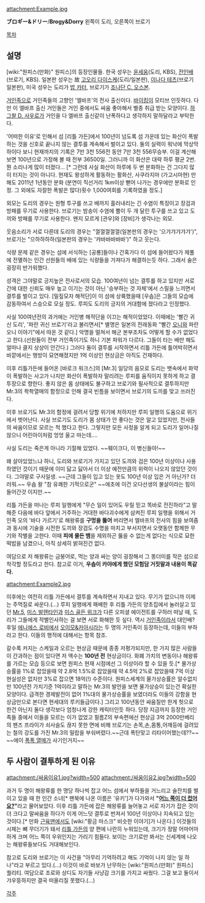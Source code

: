 attachment:Example.jpg

'''ブロギー&ドリー'''/'''Brogy&Dorry'''
왼쪽이 도리, 오른쪽이 브로기

[[목차]]

== 설명 ==
[wiki:"원피스(만화)" 원피스]의 등장인물들. 한국 성우는 [[윤세웅]](도리, KBS), [[전인배]](브로기, KBS). 일본판 성우는 故 [[고오리 다이스케]](도리/일본판), [[이나다 테츠]](브로기 일본판), 미국 성우는 도리가 [[밥 카터]], 브로기가 [[조나단 C. 오스본]].

[[거인족]]으로 거인족들의 고향인 '엘바프'의 전사 출신이다. [[바이킹]]이 모티브 인듯하다. 
다만 이 엘바프 출신 거인들은 거인 중에서도 싸움 좋아해서 별종 취급 받는 모양이다. [[하그왈 D. 사우로]]가 거인을 다 엘바프 출신같이 난폭하다고 생각하지 말하달라고 부탁한다.

'어떠한 이유'로 인해서 섬 [리틀 가든]에서 100년이 넘도록 섬 가운데 있는 화산이 폭발하는 것을 신호로 끝나지 않는 결투를 계속해서 벌이고 있다. 둘의 실력이 워낙에 막상막하이다 보니 현재까지의 기록은 7만 3천 556전 동안 7만 3천 556무승부. 이걸 계산해 보면 100년으로 가정해 볼 때 전부 36500일. 그러니까 이 화산은 대략 하루 평균 2번. 뭔 소리나게 많이 터졌다... [* 그런데 사실 화산이 하루에 두 번 분화하는 건 그다지 많이 터지는 것이 아니다. 현재도 왕성하게 활동하는 활화산, 사쿠라지마 (가고시마현) 만 해도 2011년 1년동안 분화 (분연이 직선거리 1km이상 뻗어 나가는 경우에만 분화로 인정. 그 외에도 자잘한 폭발은 많다)횟수 1,000여회를 기록하였을 정도.]

외모는 도리의 경우는 원형 투구를 쓰고 배까지 흘러내리는 긴 수염이 특징이고 장검과 방패를 무기로 사용한다. 브로기는 밤송이 수염에 뿔이 두 개 달린 투구를 쓰고 있고 도끼와 방패를 무기로 사용한다. 왠지 모르게 [관우]와 [장비]가 생각나는 외모.

웃음소리가 서로 다른데 도리의 경우는 "껄껄껄껄껄(일본판의 경우는 '으갸갸갸갸갸')", 브로기는 "으하하하하(일본판의 경우는 '캬바바바바바')" 하고 웃는다.

식량 문제 같은 경우는 섬에 서식하는 [공룡]들이나 간혹가다 이 섬에 들어왔다가 제풀에 전멸하는 인간 선원들의 배에 있는 식량들을 가져다가 해결하는듯 하다. 그래서 술은 굉장히 반가워했다.

성격은 그야말로 긍지높은 전사로서의 모습. 100여년이 넘는 결투를 하고 있지만 서로간에 대한 신뢰도 매우 높고 이기는 것이 아닌 '승부하는 것 자체'에서 스릴을 느끼면서 결투를 벌이고 있다. [밀짚모자 해적단]이 이 섬에 상륙했을때 [우솝]은 그들의 모습에 감동하여서 스승으로 모실 정도. 루피도 도리의 긍지의 거대함에 졌다라고 인정했다.

사실 100여년전의 과거에는 거인병 해적단을 이끄는 해적이었었다. 이때에는 '빨간 귀신 도리', '파란 귀신 브로기'라고 불리면서[* 별명은 일본의 전래동화 "빨간 [[오니]]와 파란 오니 이야기"에서 따온 것 같다.] 악명을 떨쳐서 해군 본부조차도 어떻게 할 수가 없었다고 한다.(선원들이 전부 거인족이기도 하니 기본 파워가 다르다. 그들이 타는 배만 해도 얼마나 클지 상상이 안간다.) 그러다 둘이 결투를 시작하면서 리틀 가든에 틀어박히면서 바깥에서는 행방이 묘연해졌지만 1억 이상인 현상금은 아직도 건재하다.

이후 리틀가든에 들어온 [바로크 워크스]의 [Mr.3] 일당의 음모로 도리는 뱃속에서 화약이 폭발하는 사고가 나지만 화산이 폭발하자 말리려는 루피를 움직이지 못하게 하고 결투장으로 향한다. 좋지 않은 몸 상태에도 불구하고 브로기와 필사적으로 결투하지만 Mr.3의 촥촥열매의 함정으로 인해 결국 빈틈을 보이면서 브로기의 도끼를 맞고 쓰러진다.

이후 브로기도 Mr.3의 함정에 걸려서 당할 위기에 처하지만 루피 일행의 도움으로 위기에서 벗어난다. 사실 브로기도 도리가 몸 상태가 안 좋다는 것은 알고 있었지만, 전사들의 싸움이므로 모르는 척 했다고 한다. 그렇지만 모든 사정을 알게 되고 도리가 일어나질 않으니 어린아이처럼 엉엉 울고 마는데....

사실 도리는 죽은게 아니라 기절해 있었다. ~~훼이크다, 이 병신들아!~~

왜 살아있었느냐 하니, 도리와 브로기가 가지고 있던 도끼와 검은 100년 이상이나 사용하였던 것이기 때문에 이미 닳고 닳아서 더 이상 예전만큼의 위력이 나오지 않았던 것이다. 그야말로 구사일생. ~~근데 그들이 입고 있는 옷도 100년 이상 입은 거 아닌가? 더러워.~~ 우솝 왈 "참 유쾌한 기적으로군" ~~애초에 이건 오다선생의 불살이라는 힘이 들어간것 이지만.~~

리틀 가든을 떠나는 루피 일행에게 "무슨 일이 있어도 우릴 믿고 똑바로 전진하라"고 말해준 다음에 바다 앞에서 거주하는 거대한 바다괴수에게 삼켜진 루피 일행을 위해서 거인족 오의 '바다 가르기'로 해왕류를 '''구멍을 뚫어''' 버리면서 엘바프의 전사의 힘을 보여줌과 동시에 기술을 시전한 도끼와 장검도 수명을 마치고 부서지면서 오랫동안 함께한 무기와 작별을 고한다. 이때 '''피에 물든 뱀'''을 제외하곤 뚫을 수 없는게 없다는 식으로 묘한 떡밥을 남겼으나, 아직 상세히 밝혀진건 없다.

여담으로 저 해왕류는 금붕어로, 먹는 양과 싸는 양이 굉장해서 그 똥더미를 작은 섬으로 착각할 정도라고 한다. 참고로 이거, '''우솝이 카야에게 했던 모험담 거짓말과 내용이 똑같다.'''

attachment:Example2.jpg

이후에는 여전히 리틀 가든에서 결투를 계속하면서 지내고 있다. 무기가 없으니까 이제는 주먹질로 싸운다.(...) 
루피 일행에게 패배한 후 리틀 가든의 양초집에서 눌러살고 있던 [[Mr.5]], [[미스 발렌타인]]과 [[미스 골든 위크]]가 다른 오피셜 에이전트를 구하러 떠날 때, 도리가 그들에게 작별인사하는 걸 보면 서로 화해한 듯 싶다. 역시 [[거인족]]이라서 대인배? 후일 [[에니에스 로비]]에서 [[오이모&카아시]]라는 두 명의 거인족이 등장하는데, 이들의 부하라고 한다. 이들의 행적에 대해서는 항목 참조.

갈수록 커지는 스케일과 오르는 현상금 때문에 종종 저평가되지만, 한 가지 많은 사람들이 간과하는 점이 있다면 저 액수는 '''100년 전''' 현상금이다. 화폐 가치의 변동이나 해왕류를 가르는 모습 등으로 보면 원피스 현재 시점에선 그 이상이라 할 수 있을 듯.[* 물가상승률을 1%로 잡았을때 약 2.8억 1.5%로 잡았을때 약 4.5억 2%로 잡았을때 7억 이상 현실성은 없지만 3%로 잡으면 18억(!) 수준이다. 원피스세계의 물가상승률은 알수없지만 100년전 가치기준 1억이라고 말하는 Mr.3의 발언을 보면 물가상승이 있는건 확실한 모양이다. 급격한 경제발전이 없어 1%대의 물가상승률을 보였더라도 이들의 강함을 현상금만으로 본다면 현세대의 루키들급이다.] 그리고 100년동안 싸움질만 한게 헛으로 한건 아닌지 둘다 생각보다 엄청나게 강한 캐릭터인듯 하다. 당장 지금까지 등장한 거인족들 중에서 이들을 모르는 이가 없었고 필름Z의 부속편에선 현상금 3억 2000만베리의 팬즈 프라이가 쇠사슬도 끊지 못한 면에 비해 브로기는 손목,손,몸통,어깨등에 걸려있는 철의 강도를 가진 Mr.3의 밀랍을 부숴버렸다.~~근데 폭탄맞고 리타이어했는데??~~ ~~에이 [[폭폭 열매]]가 사기인거지~~

== 두 사람이 결투하게 된 이유 ==
attachment:/싸움이유1.jpg?width=500
attachment:/싸움이유2.jpg?width=500

과거 두 명이 해왕류를 한 명당 하나씩 잡고 어느 섬에서 부하들을 거느리고 술잔치를 벌이고 있을 때 한 인간 소녀[* 팬북에 나온 이름은 '유키']가 다가와서 '''"[[엄마가 좋아 아빠가 좋아|어느 쪽이 더 컸어요?]]"'''라고 물어보았다. 이후 리틀 가든에 잡은 해왕류를 늘어놓고 서로 자기가 잡은 것이 더 크다고 말싸움을 하다가 이게 어느덧 결투로 번져서 100년 이상이나 지속되고 있는 것이다.[* 만화 [[근육맨]]에서도 [wiki:"황금 마스크" 비슷한 이야기]가 나온다.] 이것들의 시체는 뼈 무더기가 돼서 [[리틀 가든]]의 양 편에 나란히 누워있는데, 크기가 정말 어마어마하게 크며 어느 쪽이 우위인지는 가리기 힘들다. 보이는 크기로만 봐서는 신세계에 나오는 해왕류들보다도 거대해보인다.

참고로 도리와 브로기는 이 사건을 "아무리 기억하려고 해도 기억이 나지 않는 일 하나"라고 부르고 있다.(...) 이것이 바로 바보가 난무하는 [wiki:"원피스(만화)" 원피스] 퀄리티. 여담으로 조로와 상디도 자기들 사냥감 크기를 가지고 싸웠다. 그걸 보고 둘이서 갸우뚱하지만 결국 떠올리질 못했다.(...)

[[각주]]
